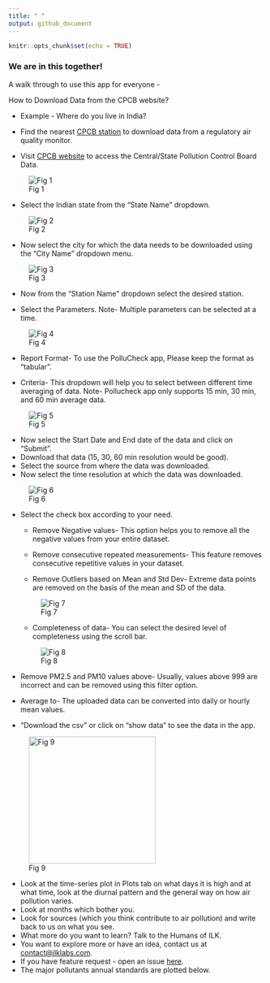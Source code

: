 ```yaml
---
title: " "
output: github_document
---
```


```r
knitr::opts_chunk$set(echo = TRUE)
```

### We are in this together!

A walk through to use this app for everyone -

How to Download Data from the CPCB website?

- Example - Where do you live in India?

- Find the nearest [CPCB station](https://app.cpcbccr.com/ccr/#/caaqm-dashboard-all/caaqm-landing) to download data from a regulatory air quality monitor.

- Visit [CPCB website](https://app.cpcbccr.com/ccr/#/caaqm-dashboard-all/caaqm-landing) to access the Central/State Pollution Control Board Data.



![Fig 1](WWW/CPCB_data_down_S.jpeg)

- Select the Indian state from the "State Name" dropdown.

![Fig 2](WWW/CPCB_Station.jpeg)

- Now select the city for which the data needs to be downloaded using the "City Name" dropdown menu.

![Fig 3](WWW/CPCB_Station_city.jpeg)

- Now from the "Station Name" dropdown select the desired station.

- Select the Parameters.
Note- Multiple parameters can be selected at a time.

![Fig 4](WWW/CPCB_Station_parameters.jpeg)

- Report Format- To use the PolluCheck app, Please keep the format as "tabular".

- Criteria- This dropdown will help you to select between different time averaging of data.
Note- Pollucheck app only supports 15 min, 30 min, and 60 min average data.

![Fig 5](WWW/CPCB_Station_TA.jpeg)

- Now select the Start Date and End date of the data and click on "Submit".
- Download that data (15, 30, 60 min resolution would be good).
- Select the source from where the data was downloaded.
- Now select the time resolution at which the data was downloaded.

![Fig 6](WWW/App_TA.jpeg)


- Select the check box according to your need.

   - Remove Negative values- This option helps you to remove all the negative values from your entire dataset.

   - Remove consecutive repeated measurements- This feature removes consecutive repetitive values in your dataset.

   - Remove Outliers based on Mean and Std Dev-  Extreme data points are removed on the basis of the mean and SD of the data.
   
   ![Fig 7](WWW/App_Out.jpeg)
   
   - Completeness of data- You can select the desired level of completeness using the scroll bar.
   
   ![Fig 8](WWW/App_Comp.jpeg)

- Remove PM2.5 and PM10 values above- Usually, values above 999 are incorrect and can be removed using this filter option.

- Average to- The uploaded data can be converted into daily or hourly mean values.

- "Download the csv" or click on "show data" to see the data in the app.

![Fig 9](WWW/App_down.jpeg){width=250px}

- Look at the time-series plot in Plots tab on what days it is high and at what time, look at the diurnal pattern and the general way on how air pollution varies. 
- Look at months which bother you. 
- Look for sources (which you think contribute to air pollution) and write back to us on what you see.
- What more do you want to learn? Talk to the Humans of ILK. 
- You want to explore more or have an idea, contact us at [contact@ilklabs.com](contact@ilklabs.com).
- If you have feature request - open an issue [here](https://github.com/adithirgis/OpenSourceAirQualityApp).
- The major pollutants annual standards are plotted below. 

